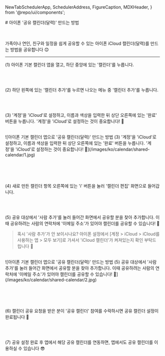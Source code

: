   NewTabSchedulerApp,
  SchedulerAddress,
  FigureCaption,
  MDXHeader,
} from '@repo/ui/components';

<MDXHeader locale='ko'>
  # 아이폰 '공유 캘린더(달력)' 만드는 방법
</MDXHeader>

<br />
<br />
<br />

가족이나 연인, 친구와 일정을 쉽게 공유할 수 있는 아이폰 iCloud 캘린더(달력)를 만드는 방법을 공유합니다 😊

---

(1) 아이폰 기본 캘린더 앱을 열고, 하단 중앙에 있는 '캘린더'를 누릅니다.

<br />
<br />

(2) 하단 왼쪽에 있는 '캘린더 추가'를 누르면 나오는 메뉴 중 '캘린더 추가'를 누릅니다.

<br />
<br />

(3) '계정'을 'iCloud'로 설정하고, 이름과 색상을 입력한 뒤 상단 오른쪽에 있는 '완료' 버튼을 누릅니다. '계정'을 'iCloud'로 설정하는 것이 중요합니다! 📌

<br />

<FigureCaption caption="'계정'을 'iCloud'로 설정하는 것이 중요합니다! 📌">
  ![아이폰 기본 캘린더 앱으로 '공유 캘린더(달력)' 만드는 방법 (3) '계정'을
  'iCloud'로 설정하고, 이름과 색상을 입력한 뒤 상단 오른쪽에 있는 '완료' 버튼을
  누릅니다. '계정'을 'iCloud'로 설정하는 것이 중요합니다!
  📌](/images/ko/calendar/shared-calendar/1.jpg)
</FigureCaption>

<br />
<br />
<br />
<br />
<br />

(4) 새로 만든 캘린더 항목 오른쪽에 있는 'i' 버튼을 눌러 '캘린더 편집' 화면으로 들어갑니다.

<br />
<br />

(5) 공유 대상에서 '사람 추가'를 눌러 들어간 화면에서 공유할 분을 찾아 추가합니다. 이때 공유하려는 사람의 연락처에 '이메일 주소'가 있어야 캘린더를 공유할 수 있습니다! 📌

> 혹시 '사람 추가'가 안 보이시나요? 아이폰 설정에서 [계정 > iCloud > iCloud를 사용하는 앱 > 모두 보기]로 가셔서 'iCloud 캘린더'가 켜져있는지 확인 부탁드립니다 🙏

<br />

<FigureCaption caption="공유 대상에서 '사람 추가'를 눌러 들어간 화면에서 공유할 분을 찾아 추가합니다.">
  ![아이폰 기본 캘린더 앱으로 '공유 캘린더(달력)' 만드는 방법 (5) 공유 대상에서
  '사람 추가'를 눌러 들어간 화면에서 공유할 분을 찾아 추가합니다. 이때
  공유하려는 사람의 연락처에 '이메일 주소'가 있어야 캘린더를 공유할 수 있습니다!
  📌](/images/ko/calendar/shared-calendar/2.jpg)
</FigureCaption>

<br />
<br />
<br />
<br />
<br />

(6) 캘린더 공유 요청을 받은 분이 '공유 캘린더' 참여를 수락하시면 공유 캘린더 설정이 완료됩니다 🙌

<br />
<br />

(7) 공유 설정 완료 후 <NewTabSchedulerApp locale='ko' /> 앱에서 해당 공유 캘린더를 연동하면, <NewTabSchedulerApp locale='ko' /> 앱에서도 공유 캘린더를 이용하실 수 있습니다 😎
